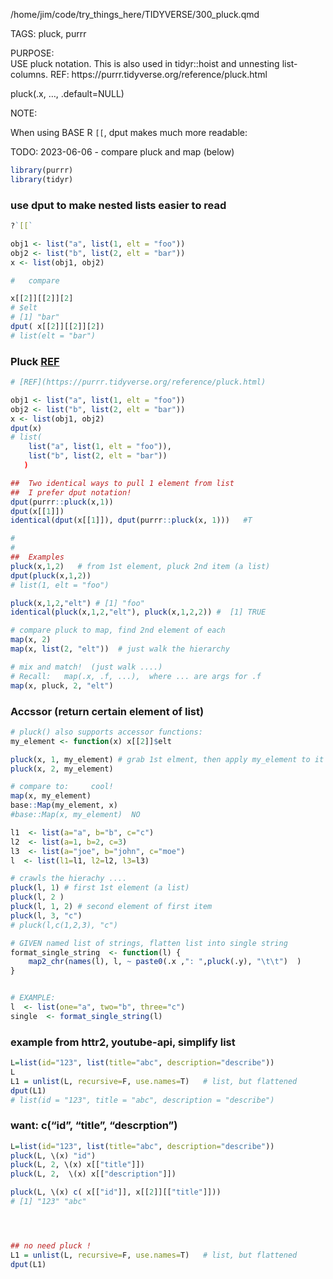 /home/jim/code/try_things_here/TIDYVERSE/300_pluck.qmd

TAGS: pluck, purrr 

PURPOSE:    
USE pluck notation.   This is also used in tidyr::hoist and unnesting list-columns.
REF:	https://purrr.tidyverse.org/reference/pluck.html

pluck(.x, ..., .default=NULL)

NOTE:

When using BASE R `[[`,  dput makes much more readable:

TODO:
2023-06-06
-   compare pluck and map (below)

```r
library(purrr)
library(tidyr)
```

### use dput to make nested lists easier to read
```r
?`[[`

obj1 <- list("a", list(1, elt = "foo"))
obj2 <- list("b", list(2, elt = "bar"))
x <- list(obj1, obj2)

#   compare 

x[[2]][[2]][2]
# $elt
# [1] "bar"
dput( x[[2]][[2]][2])
# list(elt = "bar")

```

### Pluck [REF](https://purrr.tidyverse.org/reference/pluck.html)     
```r
# [REF](https://purrr.tidyverse.org/reference/pluck.html)     

obj1 <- list("a", list(1, elt = "foo"))
obj2 <- list("b", list(2, elt = "bar"))
x <- list(obj1, obj2)
dput(x)
# list(
    list("a", list(1, elt = "foo")), 
    list("b", list(2, elt = "bar"))
   )

##  Two identical ways to pull 1 element from list
##  I prefer dput notation!
dput(purrr::pluck(x,1))
dput(x[[1]])
identical(dput(x[[1]]), dput(purrr::pluck(x, 1)))   #T

# 
# 
##  Examples
pluck(x,1,2)   # from 1st element, pluck 2nd item (a list)
dput(pluck(x,1,2))
# list(1, elt = "foo")

pluck(x,1,2,"elt") # [1] "foo"
identical(pluck(x,1,2,"elt"), pluck(x,1,2,2)) #  [1] TRUE
```

```r
# compare pluck to map, find 2nd element of each
map(x, 2)
map(x, list(2, "elt"))  # just walk the hierarchy

# mix and match!  (just walk ....)
# Recall:   map(.x, .f, ...),  where ... are args for .f
map(x, pluck, 2, "elt")
```

### Accssor (return certain element of list)
```r
# pluck() also supports accessor functions:
my_element <- function(x) x[[2]]$elt

pluck(x, 1, my_element)	# grab 1st elment, then apply my_element to it
pluck(x, 2, my_element)

# compare to:     cool!
map(x, my_element)
base::Map(my_element, x)
#base::Map(x, my_element)  NO
```

```r
l1  <- list(a="a", b="b", c="c")
l2  <- list(a=1, b=2, c=3)
l3  <- list(a="joe", b="john", c="moe")
l  <- list(l1=l1, l2=l2, l3=l3)

# crawls the hierachy ....
pluck(l, 1) # first 1st element (a list)
pluck(l, 2 )
pluck(l, 1, 2) # second element of first item
pluck(l, 3, "c")
# pluck(l,c(1,2,3), "c")

```
```r

# GIVEN named list of strings, flatten list into single string
format_single_string  <- function(l) {
	map2_chr(names(l), l, ~ paste0(.x ,": ",pluck(.y), "\t\t")  )
}


# EXAMPLE: 
l  <- list(one="a", two="b", three="c")
single  <- format_single_string(l)
```

### example from httr2, youtube-api, simplify list 
```r
L=list(id="123", list(title="abc", description="describe"))
L
L1 = unlist(L, recursive=F, use.names=T)   # list, but flattened
dput(L1)
# list(id = "123", title = "abc", description = "describe")
```

### want:   c("id", "title", "descrption")
```r

L=list(id="123", list(title="abc", description="describe"))
pluck(L, \(x) "id")
pluck(L, 2, \(x) x[["title"]])
pluck(L, 2,  \(x) x[["description"]])

pluck(L, \(x) c( x[["id"]], x[[2]][["title"]]))
# [1] "123" "abc"




## no need pluck !
L1 = unlist(L, recursive=F, use.names=T)   # list, but flattened
dput(L1)

```

